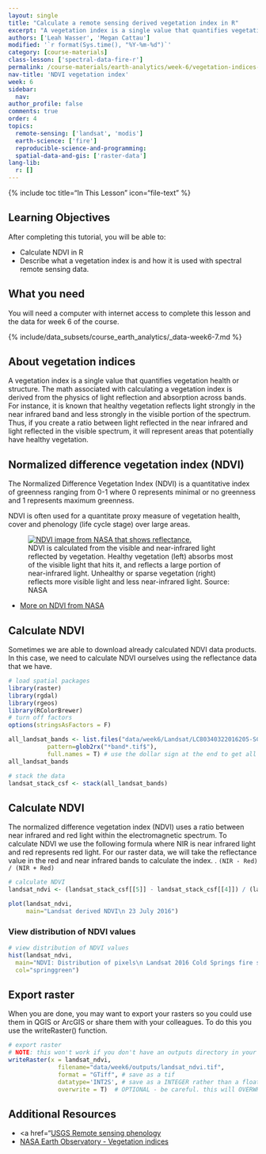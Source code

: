```yaml
---
layout: single
title: "Calculate a remote sensing derived vegetation index in R"
excerpt: "A vegetation index is a single value that quantifies vegetation health or structure. In this lesson, we will review the basic principles associated with calculating a vegetation index from raster formated, landsat remote sensing data in R. We will then export the calculated index raster as a geotiff using the writeRaster() function."
authors: ['Leah Wasser', 'Megan Cattau']
modified: '`r format(Sys.time(), "%Y-%m-%d")`'
category: [course-materials]
class-lesson: ['spectral-data-fire-r']
permalink: /course-materials/earth-analytics/week-6/vegetation-indices-NDVI-in-R/
nav-title: 'NDVI vegetation index'
week: 6
sidebar:
  nav:
author_profile: false
comments: true
order: 4
topics:
  remote-sensing: ['landsat', 'modis']
  earth-science: ['fire']
  reproducible-science-and-programming:
  spatial-data-and-gis: ['raster-data']
lang-lib:
  r: []
---
```



{% include toc title="In This Lesson" icon="file-text" %}

<div class='notice--success' markdown="1">

## <i class="fa fa-graduation-cap" aria-hidden="true"></i> Learning Objectives

After completing this tutorial, you will be able to:

* Calculate NDVI in R
* Describe what a vegetation index is and how it is used with spectral remote sensing data.

## <i class="fa fa-check-square-o fa-2" aria-hidden="true"></i> What you need

You will need a computer with internet access to complete this lesson and the
data for week 6 of the course.

{% include/data_subsets/course_earth_analytics/_data-week6-7.md %}
</div>

## About vegetation indices

A vegetation index is a single value that quantifies vegetation health or structure.
The math associated with calculating a vegetation index is derived from the physics
of light reflection and absorption across bands. For instance, it is known that
healthy vegetation reflects light strongly in the near infrared band and less strongly
in the visible portion of the spectrum. Thus, if you create a ratio between light
reflected in the near infrared and light reflected in the visible spectrum, it
will represent areas that potentially have healthy vegetation.


## Normalized difference vegetation index (NDVI)
The Normalized Difference Vegetation Index (NDVI) is a quantitative index of
greenness ranging from 0-1 where 0 represents minimal or no greenness and 1
represents maximum greenness.

NDVI is often used for a quantitate proxy measure of vegetation health, cover
and phenology (life cycle stage) over large areas.

<figure>
 <a href="http://earthobservatory.nasa.gov/Features/MeasuringVegetation/Images/ndvi_example.jpg">
 <img src="http://earthobservatory.nasa.gov/Features/MeasuringVegetation/Images/ndvi_example.jpg" alt="NDVI image from NASA that shows reflectance."></a>
    <figcaption>NDVI is calculated from the visible and near-infrared light
    reflected by vegetation. Healthy vegetation (left) absorbs most of the
    visible light that hits it, and reflects a large portion of
    near-infrared light. Unhealthy or sparse vegetation (right) reflects more
    visible light and less near-infrared light. Source: NASA
    </figcaption>
</figure>

* <a href="http://earthobservatory.nasa.gov/Features/MeasuringVegetation/measuring_vegetation_2.php" target="_blank">
More on NDVI from NASA</a>

## Calculate NDVI

Sometimes we are able to download already calculated NDVI data products. In this
case, we need to calculate NDVI ourselves using the reflectance data that we have.

```r
# load spatial packages
library(raster)
library(rgdal)
library(rgeos)
library(RColorBrewer)
# turn off factors
options(stringsAsFactors = F)
```


```r
all_landsat_bands <- list.files("data/week6/Landsat/LC80340322016205-SC20170127160728/crop",
           pattern=glob2rx("*band*.tif$"),
           full.names = T) # use the dollar sign at the end to get all files that END WITH
all_landsat_bands

# stack the data
landsat_stack_csf <- stack(all_landsat_bands)
```


## Calculate NDVI

The normalized difference vegetation index (NDVI) uses a ratio between near infrared
and red light within the electromagnetic spectrum. To calculate NDVI we use the
following formula where NIR is near infrared light and
red represents red light. For our raster data, we will take the reflectance value
in the red and near infrared bands to calculate the index.
.
`(NIR - Red) / (NIR + Red)`

```r
# calculate NDVI
landsat_ndvi <- (landsat_stack_csf[[5]] - landsat_stack_csf[[4]]) / (landsat_stack_csf[[5]] + landsat_stack_csf[[4]])

plot(landsat_ndvi,
     main="Landsat derived NDVI\n 23 July 2016")
```

### View distribution of NDVI values

```r
# view distribution of NDVI values
hist(landsat_ndvi,
  main="NDVI: Distribution of pixels\n Landsat 2016 Cold Springs fire site",
  col="springgreen")

```

## Export raster
When you are done, you may want to export your rasters so you could use them in
QGIS or ArcGIS or share them with your colleagues. To do this you use the writeRaster()
function.

```r
# export raster
# NOTE: this won't work if you don't have an outputs directory in your week6 dir!
writeRaster(x = landsat_ndvi,
              filename="data/week6/outputs/landsat_ndvi.tif",
              format = "GTiff", # save as a tif
              datatype='INT2S', # save as a INTEGER rather than a float
              overwrite = T)  # OPTIONAL - be careful. this will OVERWRITE previous files.
```



<div class="notice--info" markdown="1">

## Additional Resources

* <a href="<a href="https://phenology.cr.usgs.gov/ndvi_foundation.php" target="_blank">USGS Remote sensing phenology</a>
* <a href="http://earthobservatory.nasa.gov/Features/MeasuringVegetation/measuring_vegetation_2.php" target="_blank">NASA Earth Observatory - Vegetation indices</a>

</div>
